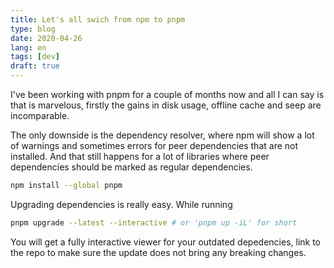 ```yaml
---
title: Let's all swich from npm to pnpm
type: blog
date: 2020-04-26
lang: en
tags: [dev]
draft: true
---
```


I've been working with pnpm for a couple of months now and all I can say is that is marvelous, firstly the gains in disk usage, offline cache and seep are incomparable.

The only downside is the dependency resolver, where npm will show a lot of warnings and sometimes errors for peer dependencies that are not installed. And that still happens for a lot of libraries where peer dependencies should be marked as regular dependencies.

```bash
npm install --global pnpm
```

Upgrading dependencies is really easy. While running

```bash
pnpm upgrade --latest --interactive # or 'pnpm up -iL' for short
```

You will get a fully interactive viewer for your outdated depedencies, link to the repo to make sure the update does not bring any breaking changes.
